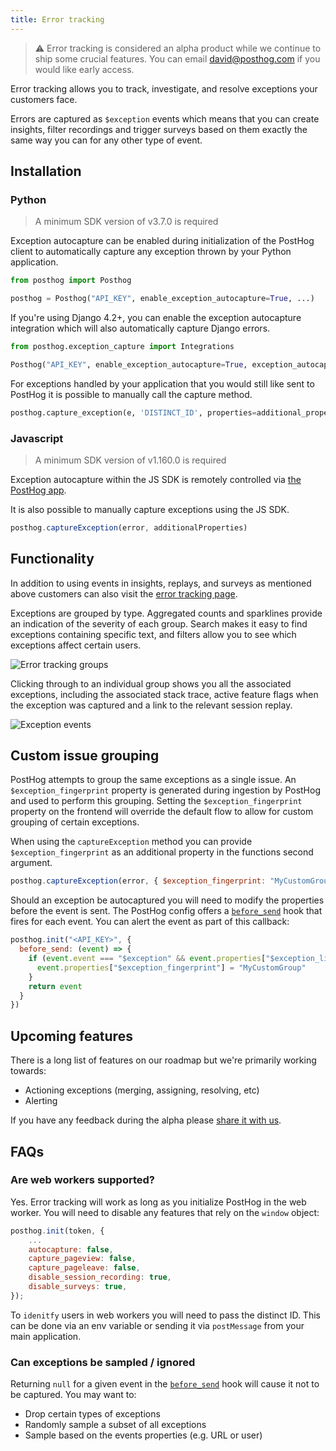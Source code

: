 ```yaml
---
title: Error tracking
---
```


> ⚠️ Error tracking is considered an alpha product while we continue to ship some crucial features. You can email [david@posthog.com](mailto:david@posthog.com) if you would like early access.

Error tracking allows you to track, investigate, and resolve exceptions your customers face.

Errors are captured as `$exception` events which means that you can create insights, filter recordings and trigger surveys based on them exactly the same way you can for any other type of event.

## Installation

### Python

> A minimum SDK version of v3.7.0 is required

Exception autocapture can be enabled during initialization of the PostHog client to automatically capture any exception thrown by your Python application.

```python
from posthog import Posthog

posthog = Posthog("API_KEY", enable_exception_autocapture=True, ...)
```

If you're using Django 4.2+, you can enable the exception autocapture integration which will also automatically capture Django errors.

```python
from posthog.exception_capture import Integrations

Posthog("API_KEY", enable_exception_autocapture=True, exception_autocapture_integrations = [Integrations.Django])
```

For exceptions handled by your application that you would still like sent to PostHog it is possible to manually call the capture method.

```python
posthog.capture_exception(e, 'DISTINCT_ID', properties=additional_properties)
```

### Javascript

> A minimum SDK version of v1.160.0 is required

Exception autocapture within the JS SDK is remotely controlled via [the PostHog app](https://us.posthog.com/settings/project-autocapture#exception-autocapture).

It is also possible to manually capture exceptions using the JS SDK.

```js
posthog.captureException(error, additionalProperties)
```

## Functionality

In addition to using events in insights, replays, and surveys as mentioned above customers can also visit the [error tracking page](https://us.posthog.com/error_tracking).

Exceptions are grouped by type. Aggregated counts and sparklines provide an indication of the severity of each group. Search makes it easy to find exceptions containing specific text, and filters allow you to see which exceptions affect certain users.

![Error tracking groups](https://res.cloudinary.com/dmukukwp6/image/upload/Screenshot_2024_10_01_at_18_08_33_46c312e330.png)

Clicking through to an individual group shows you all the associated exceptions, including the associated stack trace, active feature flags when the exception was captured and a link to the relevant session replay. 

![Exception events](https://res.cloudinary.com/dmukukwp6/image/upload/Screenshot_2024_10_01_at_18_08_56_8efb2e9aba.png)

## Custom issue grouping

PostHog attempts to group the same exceptions as a single issue. An `$exception_fingerprint` property is generated during ingestion by PostHog and used to perform this grouping. Setting the `$exception_fingerprint` property on the frontend will override the default flow to allow for custom grouping of certain exceptions.

When using the `captureException` method you can provide `$exception_fingerprint` as an additional property in the functions second argument.

```js
posthog.captureException(error, { $exception_fingerprint: "MyCustomGroup" })
```

Should an exception be autocaptured you will need to modify the properties before the event is sent. The PostHog config offers a [`before_send`](https://posthog.com/docs/libraries/js#amending-events-before-they-are-captured) hook that fires for each event. You can alert the event as part of this callback:

```javascript
posthog.init("<API_KEY>", {
  before_send: (event) => {
    if (event.event === "$exception" && event.properties["$exception_list"][0]["$exception_type"] == "SyntaxError") {
      event.properties["$exception_fingerprint"] = "MyCustomGroup"
    }
    return event
  }
})
```

## Upcoming features

There is a long list of features on our roadmap but we're primarily working towards:

* Actioning exceptions (merging, assigning, resolving, etc)
* Alerting

If you have any feedback during the alpha please [share it with us](https://us.posthog.com/?panel=support%3Asupport%3A%3A%3Afalse#panel=support%3Asupport%3A%3A%3Afalse).

## FAQs

### Are web workers supported?

Yes. Error tracking will work as long as you initialize PostHog in the web worker. You will need to disable any features that rely on the `window` object:

```js
posthog.init(token, {
    ...
    autocapture: false,
    capture_pageview: false,
    capture_pageleave: false,
    disable_session_recording: true,
    disable_surveys: true,
});
```

To `idenitfy` users in web workers you will need to pass the distinct ID. This can be done via an env variable or sending it via `postMessage` from your main application.

### Can exceptions be sampled / ignored

Returning `null` for a given event in the [`before_send`](https://posthog.com/docs/libraries/js#amending-events-before-they-are-captured) hook will cause it not to be captured. You may want to:
- Drop certain types of exceptions
- Randomly sample a subset of all exceptions 
- Sample based on the events properties (e.g. URL or user)

